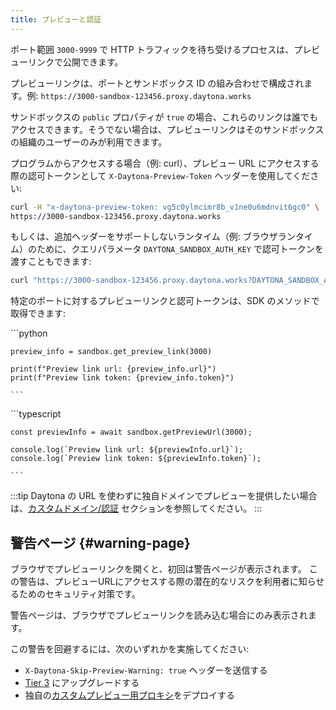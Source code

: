 ```yaml
---
title: プレビューと認証
---
```



ポート範囲 `3000-9999` で HTTP トラフィックを待ち受けるプロセスは、プレビューリンクで公開できます。

プレビューリンクは、ポートとサンドボックス ID の組み合わせで構成されます。例:
`https://3000-sandbox-123456.proxy.daytona.works`

サンドボックスの `public` プロパティが `true` の場合、これらのリンクは誰でもアクセスできます。そうでない場合は、プレビューリンクはそのサンドボックスの組織のユーザーのみが利用できます。

プログラムからアクセスする場合（例: curl）、プレビュー URL にアクセスする際の認可トークンとして `X-Daytona-Preview-Token` ヘッダーを使用してください:

```bash
curl -H "x-daytona-preview-token: vg5c0ylmcimr8b_v1ne0u6mdnvit6gc0" \
https://3000-sandbox-123456.proxy.daytona.works
```

もしくは、追加ヘッダーをサポートしないランタイム（例: ブラウザランタイム）のために、クエリパラメータ `DAYTONA_SANDBOX_AUTH_KEY` で認可トークンを渡すこともできます:

```bash
curl "https://3000-sandbox-123456.proxy.daytona.works?DAYTONA_SANDBOX_AUTH_KEY=vg5c0ylmcimr8b_v1ne0u6mdnvit6gc0"
```

特定のポートに対するプレビューリンクと認可トークンは、SDK のメソッドで取得できます:

<Tabs>
  <TabItem label="Python" icon="seti:python">
    ```python

    preview_info = sandbox.get_preview_link(3000)

    print(f"Preview link url: {preview_info.url}")
    print(f"Preview link token: {preview_info.token}")

    ```
  </TabItem>

  <TabItem label="TypeScript" icon="seti:typescript">
    ```typescript

    const previewInfo = await sandbox.getPreviewUrl(3000);

    console.log(`Preview link url: ${previewInfo.url}`);
    console.log(`Preview link token: ${previewInfo.token}`);

    ```
  </TabItem>
</Tabs>

:::tip
Daytona の URL を使わずに独自ドメインでプレビューを提供したい場合は、[カスタムドメイン/認証](/docs/ja/custom-domain-authentication) セクションを参照してください。
:::

## 警告ページ {#warning-page}

ブラウザでプレビューリンクを開くと、初回は警告ページが表示されます。
この警告は、プレビューURLにアクセスする際の潜在的なリスクを利用者に知らせるためのセキュリティ対策です。

警告ページは、ブラウザでプレビューリンクを読み込む場合にのみ表示されます。

この警告を回避するには、次のいずれかを実施してください:

- `X-Daytona-Skip-Preview-Warning: true` ヘッダーを送信する
- [Tier 3](/docs/ja/limits) にアップグレードする
- 独自の[カスタムプレビュー用プロキシ](/docs/ja/custom-domain-authentication)をデプロイする
